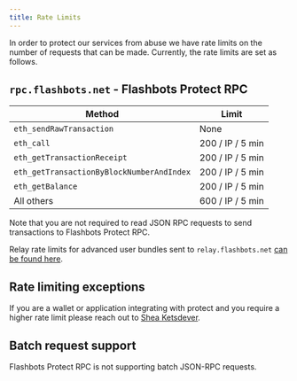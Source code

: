 ```yaml
---
title: Rate Limits
---
```


In order to protect our services from abuse we have rate limits on the number of requests that can be made. Currently, the rate limits are set as follows.

## `rpc.flashbots.net` - Flashbots Protect RPC

| Method                                     | Limit             |
|--------------------------------------------|-------------------|
| `eth_sendRawTransaction`                   | None              |
| `eth_call`                                 | 200 / IP / 5 min  |
| `eth_getTransactionReceipt`                | 200 / IP / 5 min  |
| `eth_getTransactionByBlockNumberAndIndex`  | 200 / IP / 5 min  |
| `eth_getBalance`                           | 200 / IP / 5 min  |
| All others                                 | 600 / IP / 5 min  |

Note that you are not required to read JSON RPC requests to send transactions to Flashbots Protect RPC.

Relay rate limits for advanced user bundles sent to `relay.flashbots.net` [can be found here](flashbots-mev-share/searchers/ratelimiting).

## Rate limiting exceptions

If you are a wallet or application integrating with protect and you require a higher rate limit please reach out to [Shea Ketsdever](https://twitter.com/SheaKetsdever).

## Batch request support

Flashbots Protect RPC is not supporting batch JSON-RPC requests.

